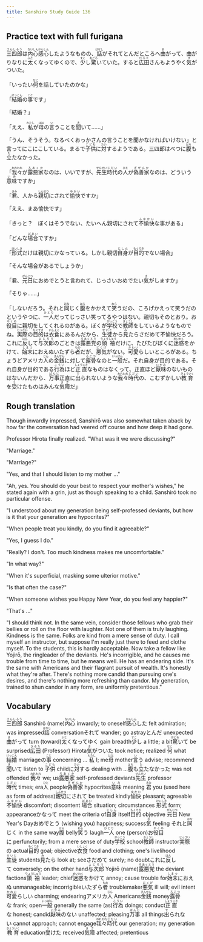 ```yaml
---
title: Sanshiro Study Guide 136
---
```


## Practice text with full furigana

<p>
<ruby><rb>三四郎</rb><rt>さんしろう</rt></ruby>は<ruby><rb>内心</rb><rt>ないしん</rt></ruby><ruby><rb>感心</rb><rt>かんしん</rt></ruby>したようなものの、<ruby><rb>話</rb><rt>はなし</rt></ruby>がそれてとんだところへ<ruby><rb>曲</rb><rt>ま</rt></ruby>がって、曲がりなりに<ruby><rb>太</rb><rt>ふと</rt></ruby>くなってゆくので、<ruby><rb>少</rb><rt>すこ</rt></ruby>し<ruby><rb>驚</rb><rt>おどろ</rt></ruby>いていた。すると<ruby><rb>広田</rb><rt>ひろた</rt></ruby>さんもようやく<ruby><rb>気</rb><rt>き</rt></ruby>がついた。
</p>

<p>
「いったい<ruby><rb>何</rb><rt>なに</rt></ruby>を話していたのかな」
</p>

<p>
「<ruby><rb>結婚</rb><rt>けっこん</rt></ruby>の<ruby><rb>事</rb><rt>こと</rt></ruby>です」
</p>

<p>「結婚？」</p>
<p>
「ええ、<ruby><rb>私</rb><rt>わたし</rt></ruby>が<ruby><rb>母</rb><rt>はは</rt></ruby>の<ruby><rb>言</rb><rt>い</rt></ruby>うことを<ruby><rb>聞</rb><rt>き</rt></ruby>いて……」
</p>

<p>
「うん、そうそう。なるべくおっかさんの言うことを聞かなければいけない」と言ってにこにこしている。まるで<ruby><rb>子供</rb><rt>こども</rt></ruby>に<ruby><rb>対</rb><rt>たい</rt></ruby>するようである。三四郎はべつに<ruby><rb>腹</rb><rt>はら</rt></ruby>も<ruby><rb>立</rb><rt>た</rt></ruby>たなかった。
</p>

<p>
「<ruby><rb>我々</rb><rt>われわれ</rt></ruby>が<ruby><rb>露悪家</rb><rt>ろあくか</rt></ruby>なのは、いいですが、<ruby><rb>先生</rb><rt>せんせい</rt></ruby><ruby><rb>時代</rb><rt>じだい</rt></ruby>の<ruby><rb>人</rb><rt>ひと</rt></ruby>が<ruby><rb>偽善家</rb><rt>ぎぜんか</rt></ruby>なのは、どういう<ruby><rb>意味</rb><rt>いみ</rt></ruby>ですか」
</p>

<p>
「<ruby><rb>君</rb><rt>きみ</rt></ruby>、人から<ruby><rb>親切</rb><rt>しんせつ</rt></ruby>にされて<ruby><rb>愉快</rb><rt>ゆかい</rt></ruby>ですか」
</p>

<p>「ええ、まあ愉快です」</p>
<p>
「きっと？　ぼくはそうでない、たいへん親切にされて<ruby><rb>不愉快</rb><rt>ふゆかい</rt></ruby>な事がある」
</p>

<p>
「どんな<ruby><rb>場合</rb><rt>ばあい</rt></ruby>ですか」
</p>

<p>
「<ruby><rb>形式</rb><rt>けいしき</rt></ruby>だけは親切にかなっている。しかし親切<ruby><rb>自身</rb><rt>じしん</rt></ruby>が<ruby><rb>目的</rb><rt>もくてき</rt></ruby>でない場合」
</p>

<p>「そんな場合があるでしょうか」</p>
<p>
「君、<ruby><rb>元日</rb><rt>がんじつ</rt></ruby>におめでとうと言われて、じっさいおめでたい<ruby><rb>気</rb><rt>き</rt></ruby>がしますか」
</p>

<p>「そりゃ……」</p>
<p>
「しないだろう。それと<ruby><rb>同</rb><rt>おな</rt></ruby>じく<ruby><rb>腹</rb><rt>はら</rt></ruby>をかかえて<ruby><rb>笑</rb><rt>わら</rt></ruby>うだの、ころげかえって笑うだのというやつに、<ruby><rb>一人</rb><rt>ひとり</rt></ruby>だってじっさい笑ってるやつはない。親切もそのとおり。お<ruby><rb>役目</rb><rt>やくめ</rt></ruby>に親切をしてくれるのがある。ぼくが<ruby><rb>学校</rb><rt>がっこう</rt></ruby>で<ruby><rb>教師</rb><rt>きょうし</rt></ruby>をしているようなものでね。<ruby><rb>実際</rb><rt>じっさい</rt></ruby>の<ruby><rb>目的</rb><rt>もくてき</rt></ruby>は<ruby><rb>衣食</rb><rt>いしょく</rt></ruby>にあるんだから、<ruby><rb>生徒</rb><rt>せいと</rt></ruby>から<ruby><rb>見</rb><rt>み</rt></ruby>たらさだめて不愉快だろう。これに<ruby><rb>反</rb><rt>はん</rt></ruby>して<ruby><rb>与次郎</rb><rt>よじろう</rt></ruby>のごときは<ruby><rb>露悪党</rb><rt>ろあくとう</rt></ruby>の<ruby><rb>領袖</rb><rt>りょうしゅう</rt></ruby>だけに、たびたびぼくに<ruby><rb>迷惑</rb><rt>めいわく</rt></ruby>をかけて、<ruby><rb>始末</rb><rt>しまつ</rt></ruby>におえぬいたずら<ruby><rb>者</rb><rt>もの</rt></ruby>だが、<ruby><rb>悪気</rb><rt>にくげ</rt></ruby>がない。<ruby><rb>可愛</rb><rt>かわい</rt></ruby>らしいところがある。ちょうどアメリカ<ruby><rb>人</rb><rt>じん</rt></ruby>の<ruby><rb>金銭</rb><rt>きんせん</rt></ruby>に対して<ruby><rb>露骨</rb><rt>ろこつ</rt></ruby>なのと<ruby><rb>一般</rb><rt>いっぱん</rt></ruby>だ。それ自身が目的である。それ自身が目的である<ruby><rb>行為</rb><rt>こうい</rt></ruby>ほど<ruby><rb>正直</rb><rt>しょうじき</rt></ruby>なものはなくって、正直ほど<ruby><rb>厭味</rb><rt>いやみ</rt></ruby>のないものはないんだから、<ruby><rb>万事</rb><rt>ばんじ</rt></ruby>正直に<ruby><rb>出</rb><rt>で</rt></ruby>られないような<ruby><rb>我々</rb><rt>われわれ</rt></ruby><ruby><rb>時代</rb><rt>じだい</rt></ruby>の、こむずかしい<ruby><rb>教育</rb><rt>きょういく</rt></ruby>を<ruby><rb>受</rb><rt>う</rt></ruby>けたものはみんな<ruby><rb>気障</rb><rt>きざ</rt></ruby>だ」
</p>


## Rough translation

Though inwardly impressed, Sanshirō was also somewhat taken aback by how far the conversation had veered off course and how deep it had gone.

Professor Hirota finally realized. "What was it we were discussing?"

"Marriage."

"Marriage?"

"Yes, and that I should listen to my mother ..."

"Ah, yes. You should do your best to respect your mother's wishes," he stated again with a grin, just as though speaking to a child. Sanshirō took no particular offense.

"I understood about my generation being self-professed deviants, but how is it that your generation are hypocrites?"

"When people treat you kindly, do you find it agreeable?"

"Yes, I guess I do."

"Really? I don't. Too much kindness makes me uncomfortable."

"In what way?"

"When it's superficial, masking some ulterior motive."

"Is that often the case?"

"When someone wishes you Happy New Year, do you feel any happier?"

"That's ..."

"I should think not. In the same vein, consider those fellows who grab their bellies or roll on the floor with laughter. Not one of them is truly laughing. Kindness is the same. Folks are kind from a mere sense of duty. I call myself an instructor, but suppose I'm really just there to feed and clothe myself. To the students, this is hardly acceptable. Now take a fellow like Yojirō, the ringleader of the deviants. He's incorrigible, and he causes me trouble from time to time, but he means well. He has an endearing side. It's the same with Americans and their flagrant pursuit of wealth. It's honestly what they're after. There's nothing more candid than pursuing one's desires, and there's nothing more refreshing than candor. My generation, trained to shun candor in any form, are uniformly pretentious."   


## Vocabulary

<p>
<span class="vocabstudy"><ruby><rb>三四郎</rb><rt>さんしろう</rt></ruby>&nbsp;Sanshirō (name)</span><span class="vocabstudy"><ruby><rb>内心</rb><rt>ないしん</rt></ruby>&nbsp;inwardly; to oneself</span><span class="vocabstudy"><ruby><rb>感心</rb><rt>かんしん</rt></ruby>した&nbsp;felt admiration; was impressed</span><span class="vocabstudy"><ruby><rb>話</rb><rt>はなし</rt></ruby>&nbsp;conversation</span><span class="vocabstudy">それて&nbsp;wander; go astray</span><span class="vocabstudy">とんだ&nbsp;unexpected</span><span class="vocabstudy"><ruby><rb>曲</rb><rt>ま</rt></ruby>がって&nbsp;turn (toward)</span><span class="vocabstudy"><ruby><rb>太</rb><rt>ふと</rt></ruby>くなってゆく&nbsp;gain breadth</span><span class="vocabstudy"><ruby><rb>少</rb><rt>すこ</rt></ruby>し&nbsp;a little; a bit</span><span class="vocabstudy"><ruby><rb>驚</rb><rt>おどろ</rt></ruby>いて&nbsp;be surprised</span><span class="vocabstudy"><ruby><rb>広田</rb><rt>ひろた</rt></ruby>&nbsp;(Professor) Hirota</span><span class="vocabstudy"><ruby><rb>気</rb><rt>き</rt></ruby>がついた&nbsp;took notice; realized</span>
<span class="vocabstudy"><ruby><rb>何</rb><rt>なに</rt></ruby>&nbsp;what</span>
<span class="vocabstudy"><ruby><rb>結婚</rb><rt>けっこん</rt></ruby>&nbsp;marriage</span><span class="vocabstudy">の<ruby><rb>事</rb><rt>こと</rt></ruby>&nbsp;concerning ...</span>
<span class="vocabstudy"><ruby><rb>私</rb><rt>わたし</rt></ruby>&nbsp;I; me</span><span class="vocabstudy"><ruby><rb>母</rb><rt>はは</rt></ruby>&nbsp;mother</span><span class="vocabstudy"><ruby><rb>言</rb><rt>い</rt></ruby>う&nbsp;advise; recommend</span><span class="vocabstudy"><ruby><rb>聞</rb><rt>き</rt></ruby>いて&nbsp;listen to</span>
<span class="vocabstudy"><ruby><rb>子供</rb><rt>こども</rt></ruby>&nbsp;child</span><span class="vocabstudy">に<ruby><rb>対</rb><rt>たい</rt></ruby>する&nbsp;dealing with ...</span><span class="vocabstudy"><ruby><rb>腹</rb><rt>はら</rt></ruby>も<ruby><rb>立</rb><rt>た</rt></ruby>たなかった&nbsp;was not offended</span>
<span class="vocabstudy"><ruby><rb>我々</rb><rt>われわれ</rt></ruby>&nbsp;we; us</span><span class="vocabstudy"><ruby><rb>露悪家</rb><rt>ろあくか</rt></ruby>&nbsp;self-professed deviants</span><span class="vocabstudy"><ruby><rb>先生</rb><rt>せんせい</rt></ruby>&nbsp;professor</span><span class="vocabstudy"><ruby><rb>時代</rb><rt>じだい</rt></ruby>&nbsp;times; era</span><span class="vocabstudy"><ruby><rb>人</rb><rt>ひと</rt></ruby>&nbsp;people</span><span class="vocabstudy"><ruby><rb>偽善家</rb><rt>ぎぜんか</rt></ruby>&nbsp;hypocrites</span><span class="vocabstudy"><ruby><rb>意味</rb><rt>いみ</rt></ruby>&nbsp;meaning</span>
<span class="vocabstudy"><ruby><rb>君</rb><rt>きみ</rt></ruby>&nbsp;you (used here as form of address)</span><span class="vocabstudy"><ruby><rb>親切</rb><rt>しんせつ</rt></ruby>にされて&nbsp;be treated kindly</span><span class="vocabstudy"><ruby><rb>愉快</rb><rt>ゆかい</rt></ruby>&nbsp;pleasant; agreeable</span>
<span class="vocabstudy"><ruby><rb>不愉快</rb><rt>ふゆかい</rt></ruby>&nbsp;discomfort; discontent</span>
<span class="vocabstudy"><ruby><rb>場合</rb><rt>ばあい</rt></ruby>&nbsp;situation; circumstances</span>
<span class="vocabstudy"><ruby><rb>形式</rb><rt>けいしき</rt></ruby>&nbsp;form; appearance</span><span class="vocabstudy">かなって&nbsp;meet the criteria of</span><span class="vocabstudy"><ruby><rb>自身</rb><rt>じしん</rt></ruby>&nbsp;itself</span><span class="vocabstudy"><ruby><rb>目的</rb><rt>もくてき</rt></ruby>&nbsp;objective</span>
<span class="vocabstudy"><ruby><rb>元日</rb><rt>がんじつ</rt></ruby>&nbsp;New Year's Day</span><span class="vocabstudy">おめでとう&nbsp;(wishing you) happiness; success</span><span class="vocabstudy"><ruby><rb>気</rb><rt>き</rt></ruby>&nbsp;feeling</span>
<span class="vocabstudy">それと<ruby><rb>同</rb><rt>おな</rt></ruby>じく&nbsp;in the same way</span><span class="vocabstudy"><ruby><rb>腹</rb><rt>はら</rt></ruby>&nbsp;belly</span><span class="vocabstudy"><ruby><rb>笑</rb><rt>わら</rt></ruby>う&nbsp;laugh</span><span class="vocabstudy"><ruby><rb>一人</rb><rt>ひとり</rt></ruby>&nbsp;one (person)</span><span class="vocabstudy">お<ruby><rb>役目</rb><rt>やくめ</rt></ruby>に&nbsp;perfunctorily; from a mere sense of duty</span><span class="vocabstudy"><ruby><rb>学校</rb><rt>がっこう</rt></ruby>&nbsp;school</span><span class="vocabstudy"><ruby><rb>教師</rb><rt>きょうし</rt></ruby>&nbsp;instructor</span><span class="vocabstudy"><ruby><rb>実際</rb><rt>じっさい</rt></ruby>の&nbsp;actual</span><span class="vocabstudy"><ruby><rb>目的</rb><rt>もくてき</rt></ruby>&nbsp;goal; objective</span><span class="vocabstudy"><ruby><rb>衣食</rb><rt>いしょく</rt></ruby>&nbsp;food and clothing; one's livelihood</span><span class="vocabstudy"><ruby><rb>生徒</rb><rt>せいと</rt></ruby>&nbsp;students</span><span class="vocabstudy"><ruby><rb>見</rb><rt>み</rt></ruby>たら&nbsp;look at; see</span><span class="vocabstudy">さだめて&nbsp;surely; no doubt</span><span class="vocabstudy">これに<ruby><rb>反</rb><rt>はん</rt></ruby>して&nbsp;conversely; on the other hand</span><span class="vocabstudy"><ruby><rb>与次郎</rb><rt>よじろう</rt></ruby>&nbsp;Yojirō (name)</span><span class="vocabstudy"><ruby><rb>露悪党</rb><rt>ろあくとう</rt></ruby>&nbsp;the deviant factions</span><span class="vocabstudy"><ruby><rb>領袖</rb><rt>りょうしゅう</rt></ruby>&nbsp;leader; chief</span><span class="vocabstudy"><ruby><rb>迷惑</rb><rt>めいわく</rt></ruby>をかけて&nbsp;annoy; cause trouble for</span><span class="vocabstudy"><ruby><rb>始末</rb><rt>しまつ</rt></ruby>におえぬ&nbsp;unmanageable; incorrigible</span><span class="vocabstudy">いたずら<ruby><rb>者</rb><rt>もの</rt></ruby>&nbsp;troublemaker</span><span class="vocabstudy"><ruby><rb>悪気</rb><rt>にくげ</rt></ruby>&nbsp;ill will; evil intent</span><span class="vocabstudy"><ruby><rb>可愛</rb><rt>かわい</rt></ruby>らしい&nbsp;charming; endearing</span><span class="vocabstudy">アメリカ<ruby><rb>人</rb><rt>じん</rt></ruby>&nbsp;Americans</span><span class="vocabstudy"><ruby><rb>金銭</rb><rt>きんせん</rt></ruby>&nbsp;money</span><span class="vocabstudy"><ruby><rb>露骨</rb><rt>ろこつ</rt></ruby>な&nbsp;frank; open</span><span class="vocabstudy"><ruby><rb>一般</rb><rt>いっぱん</rt></ruby>&nbsp;generally the same (as)</span><span class="vocabstudy"><ruby><rb>行為</rb><rt>こうい</rt></ruby>&nbsp;doings; conduct</span><span class="vocabstudy"><ruby><rb>正直</rb><rt>しょうじき</rt></ruby>な&nbsp;honest; candid</span><span class="vocabstudy"><ruby><rb>厭味</rb><rt>いやみ</rt></ruby>のない&nbsp;unaffected; pleasing</span><span class="vocabstudy"><ruby><rb>万事</rb><rt>ばんじ</rt></ruby>&nbsp;all things</span><span class="vocabstudy"><ruby><rb>出</rb><rt>で</rt></ruby>られない&nbsp;cannot approach; cannot engage</span><span class="vocabstudy"><ruby><rb>我々</rb><rt>われわれ</rt></ruby><ruby><rb>時代</rb><rt>じだい</rt></ruby>&nbsp;our generation; my generation</span><span class="vocabstudy"><ruby><rb>教育</rb><rt>きょういく</rt></ruby>&nbsp;education</span><span class="vocabstudy"><ruby><rb>受</rb><rt>う</rt></ruby>けた&nbsp;received</span><span class="vocabstudy"><ruby><rb>気障</rb><rt>きざ</rt></ruby>&nbsp;affected; pretentious</span>
</p>
